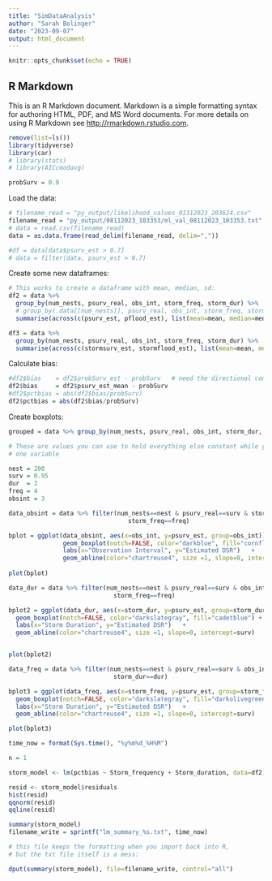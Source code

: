 ```yaml
---
title: "SimDataAnalysis"
author: "Sarah Bolinger"
date: "2023-09-07"
output: html_document
---
```


```r
knitr::opts_chunk$set(echo = TRUE)
```

## R Markdown

This is an R Markdown document. Markdown is a simple formatting syntax for authoring HTML, PDF, and MS Word documents. For more details on using R Markdown see <http://rmarkdown.rstudio.com>.

```r
remove(list=ls())
library(tidyverse)
library(car)
# library(stats)
# library(AICcmodavg)

probSurv = 0.9

```

Load the data:

```r
# filename_read = "py_output/likelihood_values_01312023_203624.csv"
filename_read = "py_output/08112023_103353/ml_val_08112023_103353.txt"
# data = read.csv(filename_read)
data = as.data.frame(read_delim(filename_read, delim=","))

#df = data[data$psurv_est > 0.7]
# data = filter(data, psurv_est > 0.7)
```

Create some new dataframes:

```r
# This works to create a dataframe with mean, median, sd:
df2 = data %>%
  group_by(num_nests, psurv_real, obs_int, storm_freq, storm_dur) %>%
  # group_by(.data[[num_nests]], psurv_real, obs_int, storm_freq, storm_dur) %>%
  summarise(across(c(psurv_est, pflood_est), list(mean=mean, median=median, sd=sd)))

df3 = data %>%
  group_by(num_nests, psurv_real, obs_int, storm_freq, storm_dur) %>%
  summarise(across(c(stormsurv_est, stormflood_est), list(mean=mean, median=median, sd=sd)))
```

Calculate bias:

```r

#df2$bias    = df2$probSurv_est - probSurv   # need the directional component
df2$bias     = df2$psurv_est_mean - probSurv 
#df2$pctbias = abs(df2$bias/probSurv)
df2$pctbias = abs(df2$bias/probSurv)
```

Create boxplots:

```r

grouped = data %>% group_by(num_nests, psurv_real, obs_int, storm_dur, storm_freq)

# These are values you can use to hold everything else constant while you change
# one variable

nest = 200
surv = 0.95
dur  = 2
freq = 4
obsint = 3

data_obsint = data %>% filter(num_nests==nest & psurv_real==surv & storm_dur==dur & 
                                 storm_freq==freq)

bplot = ggplot(data_obsint, aes(x=obs_int, y=psurv_est, group=obs_int)) +
               geom_boxplot(notch=FALSE, color="darkblue", fill="cornflowerblue") +
               labs(x="Observation Interval", y="Estimated DSR")   +
               geom_abline(color="chartreuse4", size =1, slope=0, intercept=surv)
 
plot(bplot)

data_dur = data %>% filter(num_nests==nest & psurv_real==surv & obs_int==obsint & 
                             storm_freq==freq)

bplot2 = ggplot(data_dur, aes(x=storm_dur, y=psurv_est, group=storm_dur)) +
  geom_boxplot(notch=FALSE, color="darkslategray", fill="cadetblue") + 
  labs(x="Storm Duration", y="Estimated DSR")   +
  geom_abline(color="chartreuse4", size =1, slope=0, intercept=surv)


plot(bplot2)

data_freq = data %>% filter(num_nests==nest & psurv_real==surv & obs_int==obsint & 
                             storm_dur==dur)

bplot3 = ggplot(data_freq, aes(x=storm_freq, y=psurv_est, group=storm_freq)) +
  geom_boxplot(notch=FALSE, color="darkslategray", fill="darkolivegreen3") + 
  labs(x="Storm Duration", y="Estimated DSR")   +
  geom_abline(color="chartreuse4", size =1, slope=0, intercept=surv)

plot(bplot3)
```


```r

time_now = format(Sys.time(), "%y%m%d_%H%M")

n = 1

storm_model <- lm(pctbias ~ Storm_frequency + Storm_duration, data=df2)

resid <- storm_model$residuals
hist(resid)
qqnorm(resid)
qqline(resid)

summary(storm_model)
filename_write = sprintf("lm_summary_%s.txt", time_now)

# this file keeps the formatting when you import back into R,
# but the txt file itself is a mess:

dput(summary(storm_model), file=filename_write, control="all")
```



























